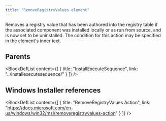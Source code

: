 ```yaml
---
title: "RemoveRegistryValues element"
---
```



Removes a registry value that has been authored into the registry table if the associated component was installed locally or as run from source, and is now set to be uninstalled. The condition for this action may be specified in the element's inner text.


## Parents

<BlockDefList content={[
    {
      title: "InstallExecuteSequence",
      link: "../installexecutesequence/"
    }
  ]}
/>

## Windows Installer references

<BlockDefList content={[
    {
      title: "RemoveRegistryValues Action",
      link: "https://docs.microsoft.com/en-us/windows/win32/msi/removeregistryvalues-action"
    }
  ]}
/>
